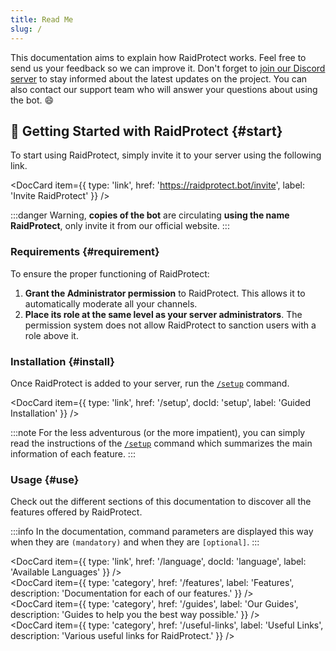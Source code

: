 ```yaml
---
title: Read Me
slug: /
---
```



This documentation aims to explain how RaidProtect works. Feel free to send us your feedback so we can improve it.
Don't forget to [join our Discord server](https://raidprotect.bot/discord) to stay informed about the latest updates on the project. You can also contact our support team who will answer your questions about using the bot. 😄

## 🚀 Getting Started with RaidProtect {#start}

To start using RaidProtect, simply invite it to your server using the following link.

<DocCard item={{ type: 'link', href: 'https://raidprotect.bot/invite', label: 'Invite RaidProtect' }} />
<br />

:::danger
Warning, **copies of the bot** are circulating **using the name RaidProtect**, only invite it from our official website.
:::

### Requirements {#requirement}

To ensure the proper functioning of RaidProtect:
1. **Grant the Administrator permission** to RaidProtect. This allows it to automatically moderate all your channels.
2. **Place its role at the same level as your server administrators**. The permission system does not allow RaidProtect to sanction users with a role above it.

### Installation {#install}

Once RaidProtect is added to your server, run the [`/setup`](./setup.md#install) command.

<DocCard item={{ type: 'link', href: '/setup', docId: 'setup', label: 'Guided Installation' }} />
<br />

:::note
For the less adventurous (or the more impatient), you can simply read the instructions of the [`/setup`](./setup.md#advanced) command which summarizes the main information of each feature.
:::

### Usage {#use}

Check out the different sections of this documentation to discover all the features offered by RaidProtect.

:::info
In the documentation, command parameters are displayed this way when they are `(mandatory)` and when they are `[optional]`.
:::

<DocCard item={{ type: 'link', href: '/language', docId: 'language', label: 'Available Languages' }} />
<br />
<DocCard item={{ type: 'category', href: '/features', label: 'Features', description: 'Documentation for each of our features.' }} />
<br />
<DocCard item={{ type: 'category', href: '/guides', label: 'Our Guides', description: 'Guides to help you the best way possible.' }} />
<br />
<DocCard item={{ type: 'category', href: '/useful-links', label: 'Useful Links', description: 'Various useful links for RaidProtect.' }} />
<br />
